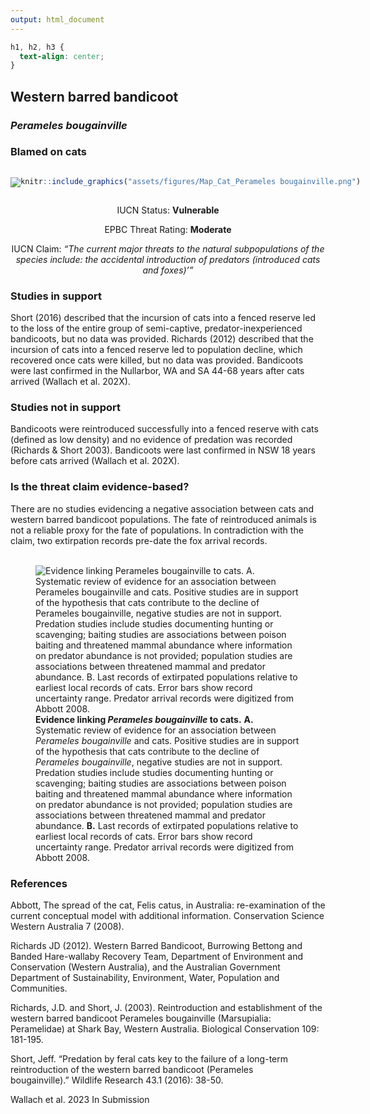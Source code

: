 ```yaml
---
output: html_document
---
```

```css
h1, h2, h3 {
  text-align: center;
}
```

## **Western barred bandicoot**
### *Perameles bougainville*
### Blamed on cats

:::: {style="display: flex;"}

[![](assets/photos/Perameles bougainville.png)](https://www.inaturalist.org/photos/96420107?size=original)

::: {}

:::

::: {}
  ```r
  knitr::include_graphics("assets/figures/Map_Cat_Perameles bougainville.png")
  ```
:::

::::
<center>
IUCN Status: **Vulnerable**

EPBC Threat Rating: **Moderate**

IUCN Claim: *"The current major threats to the natural subpopulations of the species include: the accidental introduction of predators (introduced cats and foxes)'"*

</center>

### Studies in support

Short (2016) described that the incursion of cats into a fenced reserve led to the loss of the entire group of semi-captive, predator-inexperienced bandicoots, but no data was provided. Richards (2012) described that the incursion of cats into a fenced reserve led to population decline, which recovered once cats were killed, but no data was provided. Bandicoots were last confirmed in the Nullarbor, WA and SA 44-68 years after cats arrived (Wallach et al. 202X).

### Studies not in support

Bandicoots were reintroduced successfully into a fenced reserve with cats (defined as low density) and no evidence of predation was recorded (Richards & Short 2003). Bandicoots were last confirmed in NSW 18 years before cats arrived (Wallach et al. 202X).

### Is the threat claim evidence-based?

There are no studies evidencing a negative association between cats and western barred bandicoot populations. The fate of reintroduced animals is not a reliable proxy for the fate of populations. In contradiction with the claim, two extirpation records pre-date the fox arrival records.
<br>
<br>

![**Evidence linking *Perameles bougainville* to cats.** **A.** Systematic review of evidence for an association between *Perameles bougainville* and cats. Positive studies are in support of the hypothesis that cats contribute to the decline of *Perameles bougainville*, negative studies are not in support. Predation studies include studies documenting hunting or scavenging; baiting studies are associations between poison baiting and threatened mammal abundance where information on predator abundance is not provided; population studies are associations between threatened mammal and predator abundance. **B.** Last records of extirpated populations relative to earliest local records of cats. Error bars show record uncertainty range. Predator arrival records were digitized from Abbott 2008.](assets/figures/Main_Evidence_Cat_Perameles bougainville.png)

### References

Abbott, The spread of the cat, Felis catus, in Australia: re-examination of the current conceptual model with additional information. Conservation Science Western Australia 7 (2008).

Richards JD (2012). Western Barred Bandicoot, Burrowing Bettong and Banded Hare-wallaby Recovery Team, Department of Environment and Conservation (Western Australia), and the Australian Government Department of Sustainability, Environment, Water, Population and Communities.

Richards, J.D. and Short, J. (2003). Reintroduction and establishment of the western barred bandicoot Perameles bougainville (Marsupialia: Peramelidae) at Shark Bay, Western Australia. Biological Conservation 109: 181-195.

Short, Jeff. "Predation by feral cats key to the failure of a long-term reintroduction of the western barred bandicoot (Perameles bougainville)." Wildlife Research 43.1 (2016): 38-50.

Wallach et al. 2023 In Submission

